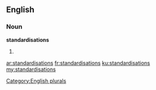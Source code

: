 ==English==

===Noun===
'''standardisations'''

# {{plural of|[[standardisation]]}}

[[Category:English plurals]]

[[ar:standardisations]]
[[fr:standardisations]]
[[ku:standardisations]]
[[my:standardisations]]